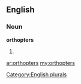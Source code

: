 ==English==

===Noun===
'''orthopters'''

# {{plural of|[[orthopter]]}}

[[Category:English plurals]]

[[ar:orthopters]]
[[my:orthopters]]